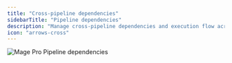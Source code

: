```yaml
---
title: "Cross-pipeline dependencies"
sidebarTitle: "Pipeline dependencies"
description: "Manage cross-pipeline dependencies and execution flow across every pipeline within a project."
icon: "arrows-cross"
---
```



<ProOnly source="pipeline-dependencies" />

<Frame>
  <img
    alt="Mage Pro Pipeline dependencies"
    src="https://github.com/mage-ai/assets/blob/main/pro/features/pipeline-dependencies.jpg?raw=true"
  />
</Frame>
